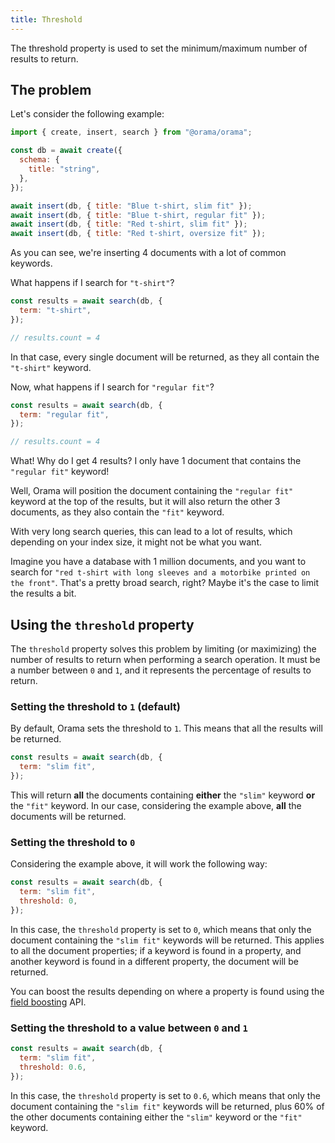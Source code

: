 ```yaml
---
title: Threshold
---
```


The threshold property is used to set the minimum/maximum number of results to return.

## The problem

Let's consider the following example:

```javascript
import { create, insert, search } from "@orama/orama";

const db = await create({
  schema: {
    title: "string",
  },
});

await insert(db, { title: "Blue t-shirt, slim fit" });
await insert(db, { title: "Blue t-shirt, regular fit" });
await insert(db, { title: "Red t-shirt, slim fit" });
await insert(db, { title: "Red t-shirt, oversize fit" });
```

As you can see, we're inserting 4 documents with a lot of common keywords.

What happens if I search for `"t-shirt"`?

```javascript
const results = await search(db, {
  term: "t-shirt",
});

// results.count = 4
```

In that case, every single document will be returned, as they all contain the `"t-shirt"` keyword.

Now, what happens if I search for `"regular fit"`?

```javascript
const results = await search(db, {
  term: "regular fit",
});

// results.count = 4
```

What! Why do I get 4 results? I only have 1 document that contains the `"regular fit"` keyword!

Well, Orama will position the document containing the `"regular fit"` keyword at the top of the results, but it will also return the other 3 documents, as they also contain the `"fit"` keyword.

With very long search queries, this can lead to a lot of results, which depending on your index size, it might not be what you want.

Imagine you have a database with 1 million documents, and you want to search for `"red t-shirt with long sleeves and a motorbike printed on the front"`. That's a pretty broad search, right? Maybe it's the case to limit the results a bit.

## Using the `threshold` property

The `threshold` property solves this problem by limiting (or maximizing) the number of results to return when performing a search operation.
It must be a number between `0` and `1`, and it represents the percentage of results to return.

### Setting the threshold to `1` (default)

By default, Orama sets the threshold to `1`. This means that all the results will be returned.

```javascript
const results = await search(db, {
  term: "slim fit",
});
```

This will return **all** the documents containing **either** the `"slim"` keyword **or** the `"fit"` keyword. In our case, considering the example above, **all** the documents will be returned.

### Setting the threshold to `0`

Considering the example above, it will work the following way:

```javascript
const results = await search(db, {
  term: "slim fit",
  threshold: 0,
});
```

In this case, the `threshold` property is set to `0`, which means that only the document containing the `"slim fit"` keywords will be returned.
This applies to all the document properties; if a keyword is found in a property, and another keyword is found in a different property, the document will be returned.

You can boost the results depending on where a property is found using the [field boosting](/open-source/usage/search/fields-boosting) API.

### Setting the threshold to a value between `0` and `1`

```javascript
const results = await search(db, {
  term: "slim fit",
  threshold: 0.6,
});
```

In this case, the `threshold` property is set to `0.6`, which means that only the document containing the `"slim fit"` keywords will be returned, plus 60% of the other documents containing either the `"slim"` keyword or the `"fit"` keyword.
